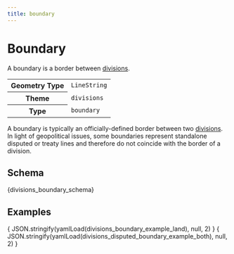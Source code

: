 ```yaml
---
title: boundary
---
```



# Boundary

A boundary is a border between [divisions](division).

<table>
  <tr>
    <th>Geometry Type</th>
    <td><code>LineString</code></td>
  </tr>
  <tr>
    <th>Theme</th>
    <td><code>divisions</code></td>
  </tr>
  <tr>
    <th>Type</th>
    <td><code>boundary</code></td>
  </tr>
</table>

A boundary is typically an officially-defined border
between two [divisions](division). In light of
geopolitical issues, some boundaries represent standalone
disputed or treaty lines and therefore do not coincide with the border
of a division. 

## Schema

<Tabs>
  <TabItem value="browsable" label="Browsable" default>
    <JSONSchemaViewer schema={ yamlLoad(divisions_boundary_schema) } resolverOptions={ generateResolverOptions({remote: true, yamlBasePath: '/divisions'})}/>
  </TabItem>
  <TabItem value="yaml" label="YAML" default>
    <CodeBlock language="jsx">{divisions_boundary_schema}</CodeBlock>
  </TabItem>
</Tabs>

## Examples

<Tabs>
  <TabItem value="1" label="Boundary" default>
    <CodeBlock language="json">{ JSON.stringify(yamlLoad(divisions_boundary_example_land), null, 2) }</CodeBlock>
  </TabItem>
  <TabItem value="2" label="Disputed Boundary" default>
    <CodeBlock language="json">{ JSON.stringify(yamlLoad(divisions_disputed_boundary_example_both), null, 2) }</CodeBlock>
  </TabItem>
</Tabs>

